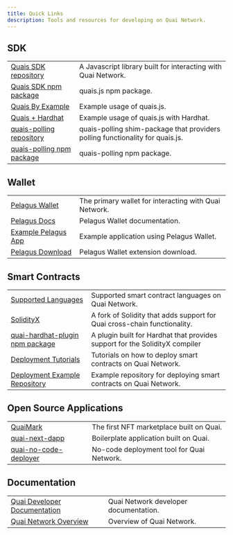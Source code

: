 ```yaml
---
title: Quick Links
description: Tools and resources for developing on Quai Network.
---
```


## SDK

|                                                                                                                     |                                                                               |
| ------------------------------------------------------------------------------------------------------------------- | ----------------------------------------------------------------------------- |
| [Quais SDK repository](https://github.com/dominant-strategies/quais.js)                                             | A Javascript library built for interacting with Quai Network.                 |
| [Quais SDK npm package](https://www.npmjs.com/package/quais)                                                        | quais.js npm package.                                                         |
| [Quais By Example](https://github.com/dominant-strategies/quais-by-example)                                         | Example usage of quais.js.                                                    |
| [Quais + Hardhat](https://github.com/dominant-strategies/hardhat-example/blob/main/Solidity/scripts/deployERC20.js) | Example usage of quais.js with Hardhat.                                       |
| [quais-polling repository](https://github.com/dominant-strategies/quais-polling)                                    | quais-polling shim-package that providers polling functionality for quais.js. |
| [quais-polling npm package](https://www.npmjs.com/package/quais-polling)                                            | quais-polling npm package.                                                    |

## Wallet

|                                                                                                       |                                                       |
| ----------------------------------------------------------------------------------------------------- | ----------------------------------------------------- |
| [Pelagus Wallet](https://pelaguswallet.io/)                                                           | The primary wallet for interacting with Quai Network. |
| [Pelagus Docs](https://pelaguswallet.io/docs/)                                                        | Pelagus Wallet documentation.                         |
| [Example Pelagus App](https://github.com/dominant-strategies/quai-next-dapp)                          | Example application using Pelagus Wallet.             |
| [Pelagus Download](https://chromewebstore.google.com/detail/pelagus/gaegollnpijhedifeeeepdoffkgfcmbc) | Pelagus Wallet extension download.                    |

## Smart Contracts

|                                                                                                   |                                                                             |
| ------------------------------------------------------------------------------------------------- | --------------------------------------------------------------------------- |
| [Supported Languages](/build/smart-contracts/languages/)                      | Supported smart contract languages on Quai Network.                         |
| [SolidityX](/build/smart-contracts/languages/#choosing-solidity-vs-solidityx) | A fork of Solidity that adds support for Quai cross-chain functionality.    |
| [quai-hardhat-plugin npm package](https://www.npmjs.com/package/quai-hardhat-plugin)              | A plugin built for Hardhat that provides support for the SolidityX compiler |
| [Deployment Tutorials](/guides/development/)                                    | Tutorials on how to deploy smart contracts on Quai Network.                 |
| [Deployment Example Repository](https://github.com/dominant-strategies/hardhat-example)           | Example repository for deploying smart contracts on Quai Network.           |

## Open Source Applications

|                                                                                       |                                           |
| ------------------------------------------------------------------------------------- | ----------------------------------------- |
| [QuaiMark](https://quaimark.com)                                   | The first NFT marketplace built on Quai.  |
| [quai-next-dapp](https://github.com/dominant-strategies/quai-next-dapp)               | Boilerplate application built on Quai.    |
| [quai-no-code-deployer](https://github.com/dominant-strategies/quai-no-code-deployer) | No-code deployment tool for Quai Network. |

## Documentation

|                                                             |                                       |
| ----------------------------------------------------------- | ------------------------------------- |
| [Quai Developer Documentation](/build/) | Quai Network developer documentation. |
| [Quai Network Overview](/learn/introduction)       | Overview of Quai Network.             |
